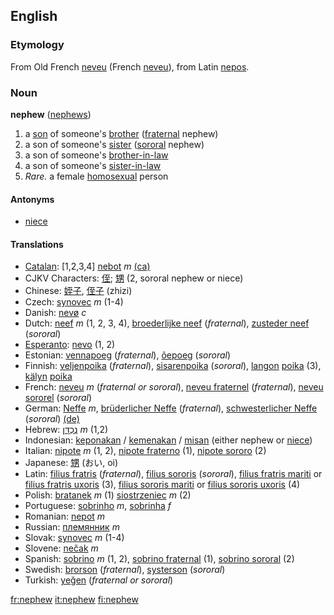 ==English==
===Etymology===
From Old French [[neveu]] (French [[neveu]]), from Latin [[nepos]].

===Noun===
'''nephew''' ([[nephews]])

#a [[son]] of someone's [[brother]] ([[fraternal]] nephew)
#a son of someone's [[sister]] ([[sororal]] nephew)
#a son of someone's [[brother-in-law]]
#a son of someone's [[sister-in-law]]
#''Rare.'' a female [[homosexual]] person

====Antonyms====
*[[niece]]

====Translations====
*[[Catalan]]: [1,2,3,4] [[nebot]] ''m'' [[:ca:nebot|(ca)]] 
*CJKV Characters: [[侄]]; [[甥]] (2, sororal nephew or niece)
*Chinese: [[姪子]], [[侄子]] (zhizi)
*Czech: [[synovec]] ''m'' (1-4)
*Danish: [[nevø]] ''c''
*Dutch: [[neef]] ''m'' (1, 2, 3, 4), [[broederlijke neef]] (''fraternal''), [[zusteder neef]] (''sororal'')
*[[Esperanto]]: [[nevo]] (1, 2)
*Estonian: [[vennapoeg]] (''fraternal''), [[õepoeg]] (''sororal'')
*Finnish: [[veljenpoika]] (''fraternal''), [[sisarenpoika]] (''sororal''), [[lanko|langon]] [[poika]] (3), [[käly|kälyn]] [[poika]]
*French: [[neveu]] ''m'' (''fraternal or sororal''), [[neveu fraternel]] (''fraternal''), [[neveu sororel]] (''sororal'')
*German: [[Neffe]] ''m'', [[brüderlicher Neffe]] (''fraternal''), [[schwesterlicher Neffe]] (''sororal'') [[:de:Neffe|(de)]] 
*Hebrew: [[נֶכְדָּן]] ''m'' (1,2)
*Indonesian: [[keponakan]] / [[kemenakan]] / [[misan]] (either nephew or [[niece]])
*Italian: [[nipote]] ''m'' (1, 2), [[nipote fraterno]] (1), [[nipote sororo]] (2)
*Japanese: [[甥]] (おい, oi)
*Latin: [[filius fratris]] (''fraternal''), [[filius sororis]] (''sororal''), [[filius fratris mariti]] or [[filius fratris uxoris]] (3), [[filius sororis mariti]] or [[filius sororis uxoris]] (4)
*Polish: [[bratanek]] ''m'' (1) [[siostrzeniec]] ''m'' (2)
*Portuguese: [[sobrinho]] ''m'', [[sobrinha]] ''f''
*Romanian: [[nepot]] ''m''
*Russian: [[племянник]] ''m''
*Slovak: [[synovec]] ''m'' (1-4)
*Slovene: [[nečak]] ''m''
*Spanish: [[sobrino]] ''m'' (1, 2), [[sobrino fraternal]] (1), [[sobrino sororal]] (2)
*Swedish: [[brorson]] (''fraternal''), [[systerson]] (''sororal'')
*Turkish: [[yeğen]] (''fraternal or sororal'')

[[fr:nephew]]
[[it:nephew]]
[[fi:nephew]]